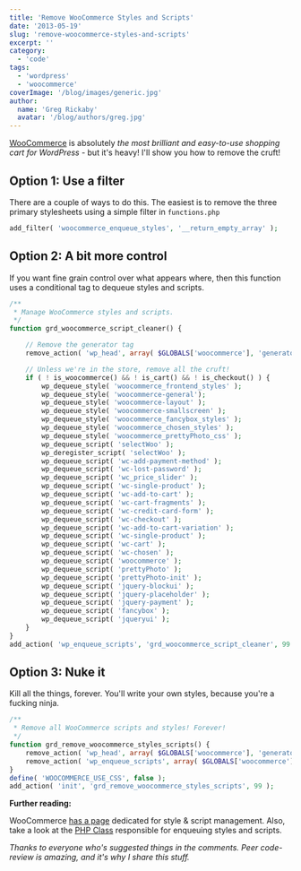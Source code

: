 ```yaml
---
title: 'Remove WooCommerce Styles and Scripts'
date: '2013-05-19'
slug: 'remove-woocommerce-styles-and-scripts'
excerpt: ''
category:
  - 'code'
tags:
  - 'wordpress'
  - 'woocommerce'
coverImage: '/blog/images/generic.jpg'
author:
  name: 'Greg Rickaby'
  avatar: '/blog/authors/greg.jpg'
---
```


[WooCommerce](http://www.woothemes.com/woocommerce/) is absolutely *the most brilliant and easy-to-use shopping cart for WordPress* - but it's heavy! I'll show you how to remove the cruft!

## **Option 1**: Use a filter

There are a couple of ways to do this. The easiest is to remove the three primary stylesheets using a simple filter in `functions.php`

```php
add_filter( 'woocommerce_enqueue_styles', '__return_empty_array' );
```

## **Option 2**: A bit more control

If you want fine grain control over what appears where, then this function uses a conditional tag to dequeue styles and scripts.

```php
/**
 * Manage WooCommerce styles and scripts.
 */
function grd_woocommerce_script_cleaner() {

	// Remove the generator tag
	remove_action( 'wp_head', array( $GLOBALS['woocommerce'], 'generator' ) );

	// Unless we're in the store, remove all the cruft!
	if ( ! is_woocommerce() && ! is_cart() && ! is_checkout() ) {
		wp_dequeue_style( 'woocommerce_frontend_styles' );
		wp_dequeue_style( 'woocommerce-general');
		wp_dequeue_style( 'woocommerce-layout' );
		wp_dequeue_style( 'woocommerce-smallscreen' );
		wp_dequeue_style( 'woocommerce_fancybox_styles' );
		wp_dequeue_style( 'woocommerce_chosen_styles' );
		wp_dequeue_style( 'woocommerce_prettyPhoto_css' );
		wp_dequeue_script( 'selectWoo' );
		wp_deregister_script( 'selectWoo' );
		wp_dequeue_script( 'wc-add-payment-method' );
		wp_dequeue_script( 'wc-lost-password' );
		wp_dequeue_script( 'wc_price_slider' );
		wp_dequeue_script( 'wc-single-product' );
		wp_dequeue_script( 'wc-add-to-cart' );
		wp_dequeue_script( 'wc-cart-fragments' );
		wp_dequeue_script( 'wc-credit-card-form' );
		wp_dequeue_script( 'wc-checkout' );
		wp_dequeue_script( 'wc-add-to-cart-variation' );
		wp_dequeue_script( 'wc-single-product' );
		wp_dequeue_script( 'wc-cart' );
		wp_dequeue_script( 'wc-chosen' );
		wp_dequeue_script( 'woocommerce' );
		wp_dequeue_script( 'prettyPhoto' );
		wp_dequeue_script( 'prettyPhoto-init' );
		wp_dequeue_script( 'jquery-blockui' );
		wp_dequeue_script( 'jquery-placeholder' );
		wp_dequeue_script( 'jquery-payment' );
		wp_dequeue_script( 'fancybox' );
		wp_dequeue_script( 'jqueryui' );
	}
}
add_action( 'wp_enqueue_scripts', 'grd_woocommerce_script_cleaner', 99 );
```

## **Option 3**: Nuke it

Kill all the things, forever. You'll write your own styles, because you're a fucking ninja.

```php
/**
 * Remove all WooCommerce scripts and styles! Forever!
 */
function grd_remove_woocommerce_styles_scripts() {
	remove_action( 'wp_head', array( $GLOBALS['woocommerce'], 'generator' ) );
	remove_action( 'wp_enqueue_scripts', array( $GLOBALS['woocommerce'], 'frontend_scripts' ) );
}
define( 'WOOCOMMERCE_USE_CSS', false );
add_action( 'init', 'grd_remove_woocommerce_styles_scripts', 99 );
```

**Further reading:**

WooCommerce [has a page](http://docs.woothemes.com/document/disable-the-default-stylesheet/) dedicated for style & script management. Also, take a look at the [PHP Class](http://docs.woothemes.com/wc-apidocs/source-class-WC_Frontend_Scripts.html) responsible for enqueuing styles and scripts.

_Thanks to everyone who's suggested things in the comments. Peer code-review is amazing, and it's why I share this stuff._
